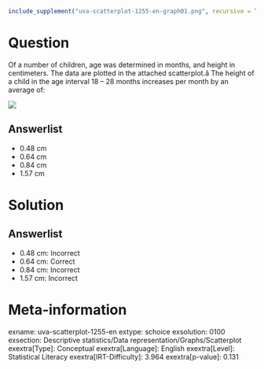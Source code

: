 ```r
include_supplement("uva-scatterplot-1255-en-graph01.png", recursive = TRUE)
```

Question
========

Of a number of children, age was determined in months, and height in centimeters. The data are plotted in the attached scatterplot.â The height of a child in the age interval 18 -- 28 months increases per month by an average of:

![](uva-scatterplot-1255-en-graph01.png)

Answerlist
----------

* 0.48 cm
* 0.64 cm
* 0.84 cm
* 1.57 cm

Solution
========

Answerlist
----------

* 0.48 cm: Incorrect
* 0.64 cm: Correct
* 0.84 cm: Incorrect
* 1.57 cm: Incorrect

Meta-information
================
exname: uva-scatterplot-1255-en
extype: schoice
exsolution: 0100
exsection: Descriptive statistics/Data representation/Graphs/Scatterplot
exextra[Type]: Conceptual
exextra[Language]: English
exextra[Level]: Statistical Literacy
exextra[IRT-Difficulty]: 3.964
exextra[p-value]: 0.131
